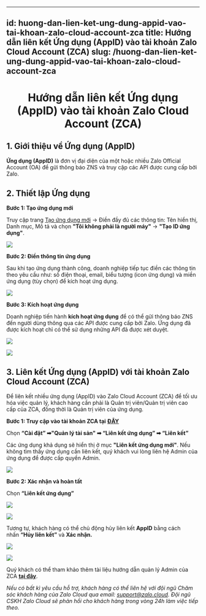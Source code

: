 
---
id: huong-dan-lien-ket-ung-dung-appid-vao-tai-khoan-zalo-cloud-account-zca
title: Hướng dẫn liên kết Ứng dụng (AppID) vào tài khoản Zalo Cloud Account (ZCA)
slug: /huong-dan-lien-ket-ung-dung-appid-vao-tai-khoan-zalo-cloud-account-zca
---

# <p align="center">Hướng dẫn liên kết Ứng dụng (AppID) vào tài khoản Zalo Cloud Account (ZCA)</p>

## 1. Giới thiệu về Ứng dụng (AppID)

**Ứng dụng (AppID)** là đơn vị đại diện của một hoặc nhiều Zalo Official Account (OA) để gửi thông báo ZNS và truy cập các API được cung cấp bởi Zalo.


## 2. Thiết lập Ứng dụng

**Bước 1: Tạo ứng dụng mới**

Truy cập trang [Tạo ứng dụng mới](https://developers.zalo.me/createapp) → Điền đầy đủ các thông tin: Tên hiển thị, Danh mục, Mô tả và chọn **"Tôi không phải là người máy"** → **"Tạo ID ứng dụng"**.

<p style={{ textAlign: "center" }}>
  <img src="https://stc-oa.zdn.vn/uploads/7b70d78863b428117d819aec1ac80687.png" />
</p>


**Bước 2: Điền thông tin ứng dụng**

Sau khi tạo ứng dụng thành công, doanh nghiệp tiếp tục điền các thông tin theo yêu cầu như: số điện thoại, email, biểu tượng (icon ứng dụng) và miền ứng dụng (tùy chọn) để kích hoạt ứng dụng.

<p style={{ textAlign: "center" }}>
  <img src="https://stc-oa.zdn.vn/uploads/0e84fb2e794b0fec0bac667c084cd504.png" />
</p>


**Bước 3: Kích hoạt ứng dụng**

Doanh nghiệp tiến hành **kích hoạt ứng dụng** để có thể gửi thông báo ZNS đến người dùng thông qua các API được cung cấp bởi Zalo. Ứng dụng đã được kích hoạt chỉ có thể sử dụng những API đã được xét duyệt.

<p style={{ textAlign: "center" }}>
  <img src="https://stc-oa.zdn.vn/uploads/6f3c4dcce242433b8e23d5ae20a22f47.png" />
</p>

<p style={{ textAlign: "center" }}>
  <img src="https://stc-oa.zdn.vn/uploads/56c3f9397d0d8ac9732c2dafa0a1dc3b.png" />
</p>


## 3. Liên kết Ứng dụng (AppID) với tài khoản Zalo Cloud Account (ZCA)

Để liên kết nhiều ứng dụng (AppID) vào Zalo Cloud Account (ZCA) để tối ưu hóa việc quản lý, khách hàng cần phải là Quản trị viên/Quản trị viên cao cấp của ZCA, đồng thời là Quản trị viên của ứng dụng.

**Bước 1: Truy cập vào tài khoản ZCA tại** [**ĐÂY**](https://account.zalo.cloud/)

Chọn **“Cài đặt” ➡"Quản lý tài sản" ➡ “Liên kết ứng dụng” ➡ “Liên kết”** 

Các ứng dụng khả dụng sẽ hiển thị ở mục **"Liên kết ứng dụng mới"**. Nếu không tìm thấy ứng dụng cần liên kết, quý khách vui lòng liên hệ Admin của ứng dụng để được cấp quyền Admin. 

<p style={{ textAlign: "center" }}>
  <img src="https://stc-oa.zdn.vn/uploads/f4d59f1c2ae23c36c4973a1faacb7933.png" />
</p>


**Bước 2: Xác nhận và hoàn tất**

Chọn **“Liên kết ứng dụng”** 

<p style={{ textAlign: "center" }}>
  <img src="https://stc-oa.zdn.vn/uploads/19fb10f9d1abaf3c8d253546c877bd2b.png" />
</p>

<p style={{ textAlign: "center" }}>
  <img src="https://stc-oa.zdn.vn/uploads/07a0a6c155f33348357ee94d9cab13ab.png" />
</p>

Tương tự, khách hàng có thể chủ động hủy liên kết **AppID** bằng cách nhấn **“Hủy liên kết”** và **Xác nhận.** 

<p style={{ textAlign: "center" }}>
  <img src="https://stc-oa.zdn.vn/uploads/65511a44a440b99c698fae4b02a28694.png" />
</p>

<p style={{ textAlign: "center" }}>
  <img src="https://stc-oa.zdn.vn/uploads/4fb9604c969cba5e816391cc8b65ad2b.png" />
</p>

Quý khách có thể tham khảo thêm tài liệu hướng dẫn quản lý Admin của ZCA [**tại đây**](https://oa.zalo.me/home/resources/guides/-quan-ly-admin-tai-khoan-zalo-business-account-zba_8584225574368857503).

_Nếu có bất kì yêu cầu hỗ trợ, khách hàng có thể liên hệ với đội ngũ Chăm sóc khách hàng của Zalo Cloud qua email:_ [_support@zalo.cloud_](mailto:support@zalo.cloud)_. Đội ngũ CSKH Zalo Cloud sẽ phản hồi cho khách hàng trong vòng 24h làm việc tiếp theo._
